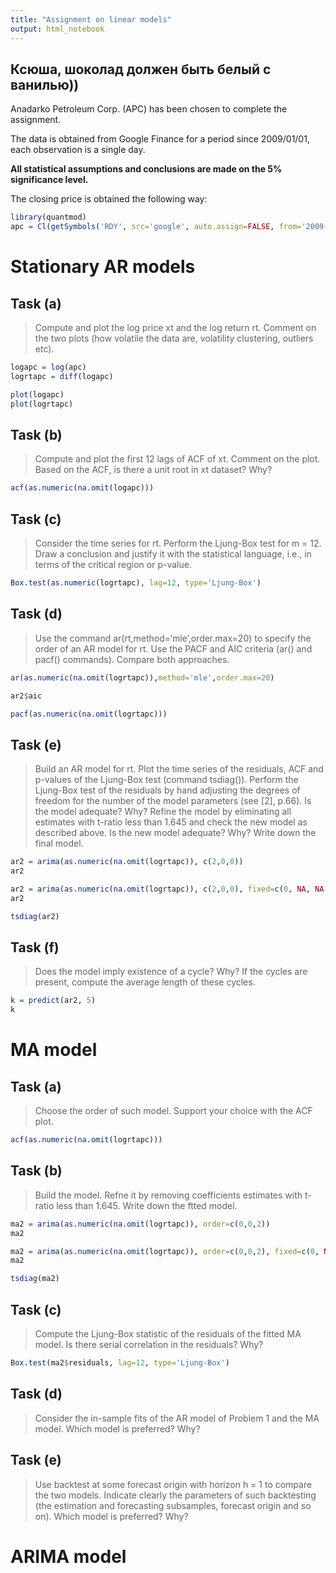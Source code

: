 ```yaml
---
title: "Assignment on linear models"
output: html_notebook
---
```


## Ксюша, шоколад должен быть белый с ванилью))

Anadarko Petroleum Corp. (APC) has been chosen to complete the assignment.

The data is obtained from Google Finance for a period since 2009/01/01, each observation is a single day.

**All statistical assumptions and conclusions are made on the 5% significance level.**

The closing price is obtained the following way:
```r
library(quantmod)
apc = Cl(getSymbols('RDY', src='google', auto.assign=FALSE, from='2009-01-01'))
```

# Stationary AR models
## Task (a)

> Compute and plot the log price xt and the log return rt. Comment on the two plots
(how volatile the data are, volatility clustering, outliers etc).

```r
logapc = log(apc)
logrtapc = diff(logapc)

plot(logapc)
plot(logrtapc)
```

## Task (b)

> Compute and plot the first 12 lags of ACF of xt. Comment on the plot. Based on the
ACF, is there a unit root in xt dataset? Why?

```r
acf(as.numeric(na.omit(logapc)))
```

## Task (c)

> Consider the time series for rt. Perform the Ljung-Box test for m = 12. Draw a
conclusion and justify it with the statistical language, i.e., in terms of the critical
region or p-value.

```r
Box.test(as.numeric(logrtapc), lag=12, type='Ljung-Box')
```

## Task (d)

> Use the command ar(rt,method='mle',order.max=20) to specify the order of an AR
model for rt. Use the PACF and AIC criteria (ar() and pacf() commands). Compare
both approaches.

```r
ar(as.numeric(na.omit(logrtapc)),method='mle',order.max=20)
```

```r
ar2$aic
```

```r
pacf(as.numeric(na.omit(logrtapc)))
```

## Task (e)

> Build an AR model for rt. Plot the time series of the residuals, ACF and p-values of
the Ljung-Box test (command tsdiag()). Perform the Ljung-Box test of the residuals
by hand adjusting the degrees of freedom for the number of the model parameters (see
[2], p.66). Is the model adequate? Why? Refine the model by eliminating all estimates
with t-ratio less than 1.645 and check the new model as described above. Is the new
model adequate? Why? Write down the final model.

```r
ar2 = arima(as.numeric(na.omit(logrtapc)), c(2,0,0))
ar2

ar2 = arima(as.numeric(na.omit(logrtapc)), c(2,0,0), fixed=c(0, NA, NA))
ar2
```

```r
tsdiag(ar2)
```

## Task (f)

> Does the model imply existence of a cycle? Why? If the cycles are present, compute
the average length of these cycles.

```r
k = predict(ar2, 5)
k
```

# MA model

## Task (a)

> Choose the order of such model. Support your choice with the ACF plot.

```r
acf(as.numeric(na.omit(logrtapc)))
```

## Task (b)

> Build the model. Refne it by removing coefficients estimates with t-ratio less than
1.645. Write down the ftted model.

```r
ma2 = arima(as.numeric(na.omit(logrtapc)), order=c(0,0,2))
ma2

ma2 = arima(as.numeric(na.omit(logrtapc)), order=c(0,0,2), fixed=c(0, NA, NA))
ma2

tsdiag(ma2)
```

## Task (c)

> Compute the Ljung-Box statistic of the residuals of the fitted MA model. Is there serial
correlation in the residuals? Why?

```r
Box.test(ma2$residuals, lag=12, type='Ljung-Box')
```

## Task (d)

> Consider the in-sample fits of the AR model of Problem 1 and the MA model. Which
model is preferred? Why?

<!-- Something about the AIC goes here, because otherwise they deal with the data quite well -->

## Task (e)

> Use backtest at some forecast origin with horizon h = 1 to compare the two models.
Indicate clearly the parameters of such backtesting (the estimation and forecasting
subsamples, forecast origin and so on). Which model is preferred? Why?

<!-- I guess I need to check the lecture slides -->

# ARIMA model

> 
